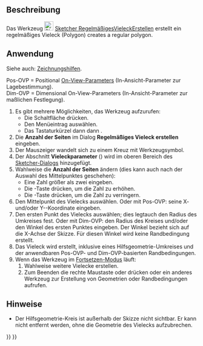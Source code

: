 <languages/>

{{Docnav/de
|[[Sketcher_CreateOctagon/de|AchteckErstellen]]
|[[Sketcher_CreateSlot/de|NutErstellen]]
|[[Sketcher_Workbench/de|Sketcher]]
|IconL=Sketcher_CreateOctagon.svg
|IconR=Sketcher_CreateSlot.svg
|IconC=Workbench_Sketcher.svg
}}

{{GuiCommand/de
|Name=Sketcher CreateRegularPolygon
|Name/de=Sketcher RegelmäßigesVieleckErstellen
|MenuLocation=Sketch → Skizzengeometrien → Regelmäßiges Vieleck erstellen
|Workbenches=[[Sketcher_Workbench/de|Sketcher]]
|Shortcut={{KEY|G}} {{KEY|P}} {{KEY|R}}
}}

<span id="Description"></span>
==Beschreibung== 

Das Werkzeug [[Image:Sketcher_CreateRegularPolygon.svg|24px]] [[Sketcher_CreateRegularPolygon/de|Sketcher RegelmäßigesVieleckErstellen]] erstellt ein regelmäßiges Vieleck (Polygon) creates a regular polygon.

<span id="Usage"></span>
==Anwendung==

Siehe auch: [[Sketcher_Workbench/de#Zeichnungshilfen|Zeichnungshilfen]].

Pos-OVP = Positional [[Sketcher_Preferences/de#Allgemein|On-View-Parameters]] (In-Ansicht-Parameter zur Lagebestimmung). {{Version/de|1.0}}<br>
Dim-OVP = Dimensional On-View-Parameters (In-Ansicht-Parameter zur maßlichen Festlegung). {{Version/de|1.0}}

# Es gibt mehrere Möglichkeiten, das Werkzeug aufzurufen:
#* Die Schaltfläche {{Button|[[Image:Sketcher_CreateRegularPolygon.svg|16px]] [[Sketcher_CreateRegularPolygon/de|Regelmäßiges Vieleck]]}} drücken.
#* Den Menüeintrag {{MenuCommand|Sketcher → Sketcher geometries → [[Image:Sketcher_CreateRegularPolygon.svg|16px]] Regelmäßiges Vieleck erstellen}} auswählen.
#* Das Tastaturkürzel {{KEY|G}} dann {{KEY|P}} dann {{KEY|R}}.
# Die '''Anzahl der Seiten''' im Dialog '''Regelmäßiges Vieleck erstellen''' eingeben.
# Der Mauszeiger wandelt sich zu einem Kreuz mit Werkzeugsymbol.
# Der Abschnitt '''Vieleckparameter''' ({{Version/de|1.0}}) wird im oberen Bereich des [[Sketcher_Dialog|Sketcher-Dialogs]] hinzugefügt.
# Wahlweise die '''Anzahl der Seiten''' ändern (dies kann auch nach der Auswahl des Mittelpunktes geschehen):
#* Eine Zahl größer als zwei eingeben.
#* Die {{KEY|U}}-Taste drücken, um die Zahl zu erhöhen.
#* Die {{KEY|J}}-Taste drücken, um die Zahl zu verringern.
# Den Mittelpunkt des Vielecks auswählen. Oder mit Pos-OVP: seine X- und/oder Y--Koordinate eingeben.
# Den ersten Punkt des Vielecks auswählen; dies legtauch den Radius des Umkreises fest. Oder mit Dim-OVP: den Radius des Kreises und/oder den Winkel des ersten Punktes eingeben. Der Winkel bezieht sich auf die X-Achse der Skizze. Für diesen Winkel wird keine Randbedingung erstellt.
# Das Vieleck wird erstellt, inklusive eines Hilfsgeometrie-Umkreises und der anwendbaren Pos-OVP- und Dim-OVP-basierten Randbedingungen.
# Wenn das Werkzeug im [[Sketcher_Workbench/de#Fortsetzen-Modi|Fortsetzen-Modus]] läuft:
## Wahlweise weitere Vielecke erstellen.
## Zum Beenden die rechte Maustaste oder {{KEY|Esc}} drücken oder ein anderes Werkzeug zur Erstellung von Geometrien oder Randbedingungen aufrufen.

<span id="Notes"></span>
==Hinweise==

* Der Hilfsgeometrie-Kreis ist außerhalb der Skizze nicht sichtbar. Er kann nicht entfernt werden, ohne die Geometrie des Vielecks aufzubrechen.


{{Docnav/de
|[[Sketcher_CreateOctagon/de|AchteckErstellen]]
|[[Sketcher_CreateSlot/de|NutErstellen]]
|[[Sketcher_Workbench/de|Sketcher]]
|IconL=Sketcher_CreateOctagon.svg
|IconR=Sketcher_CreateSlot.svg
|IconC=Workbench_Sketcher.svg
}}

{{Sketcher Tools navi{{#translation:}}}}
{{Userdocnavi{{#translation:}}}}